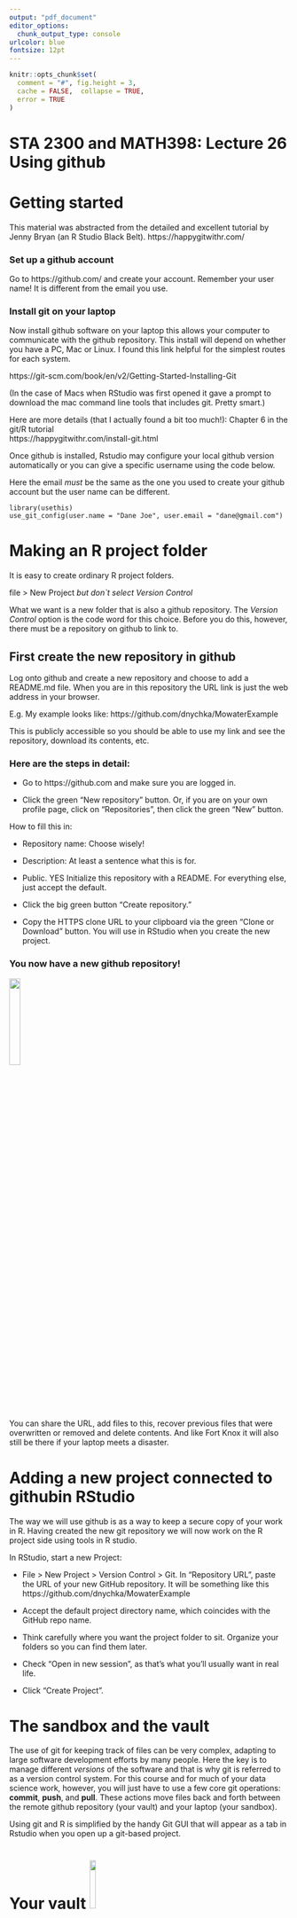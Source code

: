 ```yaml
---
output: "pdf_document"
editor_options: 
  chunk_output_type: console
urlcolor: blue
fontsize: 12pt
---
```




```r
knitr::opts_chunk$set(
  comment = "#", fig.height = 3, 
  cache = FALSE,  collapse = TRUE,
  error = TRUE
)
```

# STA 2300 and MATH398: Lecture 26  Using github 


# Getting started

This material was abstracted  from the detailed and excellent tutorial
by Jenny Bryan (an R Studio Black Belt).
https://happygitwithr.com/

### Set up a github account

Go to https://github.com/ and create your account.
Remember your user name! It is different from the email you use. 

### Install  git on your laptop

Now install github software on your laptop this allows your computer to communicate with the github repository. 
This install will depend on whether you have a PC, Mac or Linux. I found this link helpful for the simplest routes for each system. 

https://git-scm.com/book/en/v2/Getting-Started-Installing-Git

(In the case of Macs when RStudio was first opened it gave a prompt to download the mac command line tools that includes git. Pretty smart.)

Here are more details (that I actually found a bit too much!): Chapter 6 in the git/R tutorial  
https://happygitwithr.com/install-git.html


Once github is installed, Rstudio may configure your local github version automatically or you can give a specific username using the code below.

Here the email *must* be the same as the one you used to create your github account but the user name can be different.

```
library(usethis)
use_git_config(user.name = "Dane Joe", user.email = "dane@gmail.com")
```

# Making an R project folder 
It is easy to create ordinary R project folders. 

file > New Project *but don`t select Version Control*

What we want is a new folder that is also a github
repository. The *Version Control* option is the code word for this choice. Before you do this, however, there must be a repository on github to link to. 

## First create the new repository in github

Log onto github and create a new repository 
and choose to add a README.md file.
When you are in this repository the URL link is just the web address in your browser. 

E.g. My example looks like: 
https://github.com/dnychka/MowaterExample

This is publicly accessible so you should be able to use my link and see the repository, download its contents, etc.

### Here are the steps in detail:

* Go to https://github.com and make sure you are logged in.

* Click the green “New repository” button. Or, if you are on your own profile page, click on “Repositories”, then click the green “New” button.

How to fill this in:

- Repository name: Choose wisely!

- Description: At least a sentence what this is for. 

- Public. YES Initialize this repository with a README.
For everything else, just accept the default.

- Click the big green button “Create repository.”

- Copy the HTTPS clone URL to your clipboard via the green “Clone or Download” button. You will use in RStudio when you create the new project.

### You now have a new github repository!
![](105933-004-C83C961A.jpg){width=20%}

You can share the URL, add files to this, recover previous files that were overwritten or removed and delete contents. And like Fort Knox it will also still be there if your laptop meets a disaster. 



# Adding a new project connected to githubin RStudio

The way we will use github is as a way to keep a secure copy of your work in R. Having created the new git repository we will now work on the R project side using tools in R studio.

In RStudio, start a new Project:

* File > New Project > Version Control > Git. 
In “Repository URL”, paste the URL of your new GitHub repository. 
It will be something like this
https://github.com/dnychka/MowaterExample


* Accept the default project directory name,
which coincides with the GitHub repo name.

* Think carefully where you want the project folder to sit. Organize your folders so you can find them later.

* Check  “Open in new session”, as that’s what you’ll usually want in real life.

* Click “Create Project”.



# The sandbox and the vault
The use of git for keeping track of files can be very complex, adapting to large software development efforts by many people. Here the key is to manage  different *versions* of the software and that is why git is referred to as a version control system.  For this course and for much of your data science work, however, you will just have to use a few core git operations: **commit**, **push**, and **pull**.  These actions move files back and forth between the remote github repository (your vault)  and your laptop (your sandbox).

Using git  and R is simplified by the handy Git GUI that will appear as a tab in Rstudio when you open up a git-based project. 

# Your vault ![](post_a526_featured.jpg){width=15%}

This is the copy of your Rstudio project folder on gihub and gives access to the current commited version as well as all previous files that have been committed. It is permanent and secure, being backed up through the github facility.



# Your sandbox ![](ht_BuildaSandbox-hero.jpeg){width=15%}

This is the copy of your Rstudio project on your laptop. You can add, delete, and modify files as you work on analysis and then periodically update the git repository with new work. This model is especially useful when several people work on the project. They develop some ideas separately in their sandboxes and when the code or files are ready then they update the central git repository.


The process of updating a file or files to the git repository involves three steps 
"staging", **committing** and **pushing**

* Only files that been "staged", *committed* and *pushed*
 will be appear in the github the repository (the Vault). 
 
* If your laptop crashes before updating you lose your the  uncommitted contents in your sandbox. You can always recreate a sandbox from git ( using **pull**) but it will only have the files that have been previously committed. Your more recent uncomitted work is lost. 


* the R Studio GUI makes this convenient. Just click all the boxes for files to stage, click on **commit** and add a commit message, and then click  on **push**.

* ![](push-pull-door-graphic.jpg){width=15%}
Clicking on **pull** will update the sandbox with any new files from the repository. 
Always **pull** before you **push**. If more than one person is updating the repository it is possible that your sandbox is out of date. E.g. Rachel updates fileA then
Emily updates fileA. If Rachel now wants to work more on fileA  it is important to have Emily's new copy with her excellent additions. She will have the updated file in her sandbox if she **pulls** before working.  

## Once you quit R studio

To get back into the project folder in a new R studio
session to continue your work open with 

File> Open Project 

## Giving others write access to your respository

For others to save files to your repository you need to give them permission. 

Sign on to github and go to the repository page. 
At the far right of the toolbar  is **Settings**

Settings > Manage Access (in left menu) > Invite Collaborator

Type in the account name of the person to give access and it will send an email invite to them. 
Once they respond they will have access. 


## OK that is about it to get started! 












